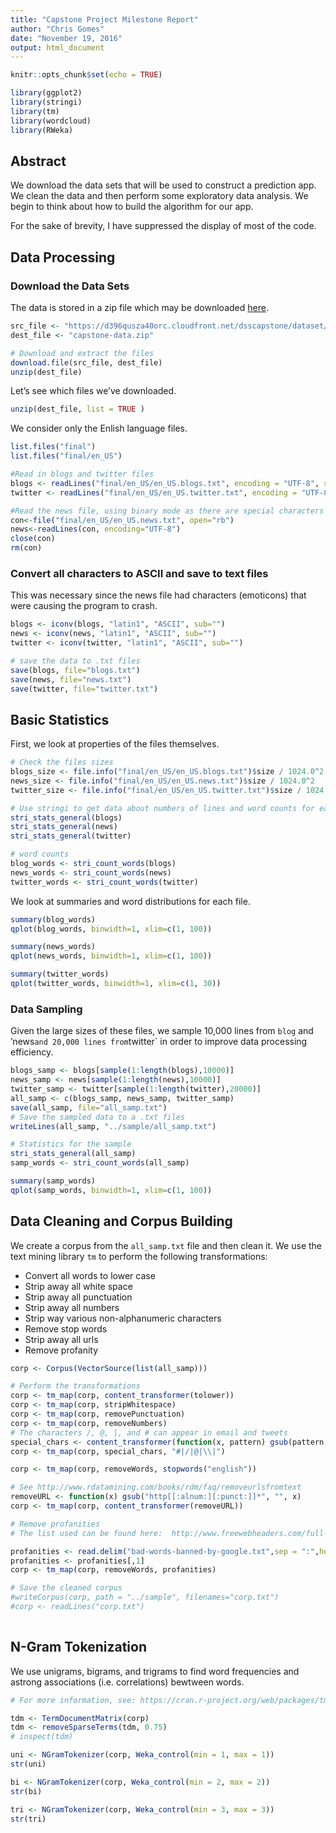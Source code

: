 ---
title: "Capstone Project Milestone Report"
author: "Chris Gomes"
date: "November 19, 2016"
output: html_document
---

```{r setup, include=FALSE}
knitr::opts_chunk$set(echo = TRUE)
```

```{r load libraries}
library(ggplot2)
library(stringi)
library(tm)
library(wordcloud)
library(RWeka)
```

## Abstract

We download the data sets that will be used to construct a prediction app. We clean the data and then perform some exploratory data analysis. We begin to think about how to build the algorithm for our app.

For the sake of brevity, I have suppressed the display of most of the code.

## Data Processing

### Download the Data Sets

The data is stored in a zip file which may be downloaded [here](https://d396qusza40orc.cloudfront.net/dsscapstone/dataset/Coursera-SwiftKey.zip).

```{r download, cache=TRUE}
src_file <- "https://d396qusza40orc.cloudfront.net/dsscapstone/dataset/Coursera-SwiftKey.zip"
dest_file <- "capstone-data.zip"

# Download and extract the files
download.file(src_file, dest_file)
unzip(dest_file)
```

Let's see which files we've downloaded.
```{r inspect the extracted files, cache=TRUE}
unzip(dest_file, list = TRUE )
```

We consider only the Enlish language files.
```{r inspect the English language files, cache=TRUE}
list.files("final")
list.files("final/en_US")
```

```{r create data files, cache=TRUE}
#Read in blogs and twitter files
blogs <- readLines("final/en_US/en_US.blogs.txt", encoding = "UTF-8", skipNul=TRUE)
twitter <- readLines("final/en_US/en_US.twitter.txt", encoding = "UTF-8", skipNul=TRUE)

#Read the news file, using binary mode as there are special characters in the text
con<-file("final/en_US/en_US.news.txt", open="rb")
news<-readLines(con, encoding="UTF-8")
close(con)
rm(con)
```

### Convert all characters to ASCII and save to text files

This was necessary since the news file had characters (emoticons) that were causing the program to crash.
```{r eliminate non-Roman charaters, cache=TRUE}

blogs <- iconv(blogs, "latin1", "ASCII", sub="")
news <- iconv(news, "latin1", "ASCII", sub="")
twitter <- iconv(twitter, "latin1", "ASCII", sub="")

# save the data to .txt files
save(blogs, file="blogs.txt")
save(news, file="news.txt")
save(twitter, file="twitter.txt")
```


## Basic Statistics

First, we look at properties of the files themselves.

```{r file properties, cache=TRUE}
# Check the files sizes
blogs_size <- file.info("final/en_US/en_US.blogs.txt")$size / 1024.0^2
news_size <- file.info("final/en_US/en_US.news.txt")$size / 1024.0^2
twitter_size <- file.info("final/en_US/en_US.twitter.txt")$size / 1024.0^2

# Use stringi to get data about numbers of lines and word counts for each file
stri_stats_general(blogs)
stri_stats_general(news)
stri_stats_general(twitter)

# word counts
blog_words <- stri_count_words(blogs)
news_words <- stri_count_words(news)
twitter_words <- stri_count_words(twitter)
```


We look at summaries and word distributions for each file.

```{r summaries and plots}
summary(blog_words)
qplot(blog_words, binwidth=1, xlim=c(1, 100))

summary(news_words)
qplot(news_words, binwidth=1, xlim=c(1, 100))

summary(twitter_words)
qplot(twitter_words, binwidth=1, xlim=c(1, 30))
```

### Data Sampling

Given the large  sizes of these files, we sample 10,000 lines from `blog` and 'news` and 20,000 lines from `twitter` in order to improve data processing efficiency.

```{r create sample file, cache=TRUE}
blogs_samp <- blogs[sample(1:length(blogs),10000)]
news_samp <- news[sample(1:length(news),10000)]
twitter_samp <- twitter[sample(1:length(twitter),20000)]
all_samp <- c(blogs_samp, news_samp, twitter_samp)
save(all_samp, file="all_samp.txt")
# Save the sampled data to a .txt files
writeLines(all_samp, "../sample/all_samp.txt")

# Statistics for the sample
stri_stats_general(all_samp)
samp_words <- stri_count_words(all_samp)

summary(samp_words)
qplot(samp_words, binwidth=1, xlim=c(1, 100))
```


## Data Cleaning and Corpus Building

We create a corpus from the `all_samp.txt` file and then clean it. We use the text mining library `tm` to perform the following transformations:

* Convert all words to lower case
* Strip away all white space
* Strip away all punctuation
* Strip away all numbers
* Strip way various non-alphanumeric characters
* Remove stop words
* Strip away all urls
* Remove profanity

```{r data cleaning, cache=FALSE}
corp <- Corpus(VectorSource(list(all_samp)))

# Perform the transformations
corp <- tm_map(corp, content_transformer(tolower))
corp <- tm_map(corp, stripWhitespace)
corp <- tm_map(corp, removePunctuation)
corp <- tm_map(corp, removeNumbers)
# The characters /, @, |, and # can appear in email and tweets
special_chars <- content_transformer(function(x, pattern) gsub(pattern, " ", x))
corp <- tm_map(corp, special_chars, "#|/|@|\\|")

corp <- tm_map(corp, removeWords, stopwords("english"))

# See http://www.rdatamining.com/books/rdm/faq/removeurlsfromtext
removeURL <- function(x) gsub("http[[:alnum:][:punct:]]*", "", x) 
corp <- tm_map(corp, content_transformer(removeURL))

# Remove profanities
# The list used can be found here:  http://www.freewebheaders.com/full-list-of-bad-words-banned-by-google/ 

profanities <- read.delim("bad-words-banned-by-google.txt",sep = ":",header = FALSE)
profanities <- profanities[,1]
corp <- tm_map(corp, removeWords, profanities)

# Save the cleaned corpus
#writeCorpus(corp, path = "../sample", filenames="corp.txt")
#corp <- readLines("corp.txt")
 
```


## N-Gram Tokenization

We use unigrams, bigrams, and trigrams to find word frequencies and astrong associations (i.e. correlations) bewtween words.

```{r n-gram tokenization, cache=TRUE}
# For more information, see: https://cran.r-project.org/web/packages/tm/vignettes/tm.pdf

tdm <- TermDocumentMatrix(corp)
tdm <- removeSparseTerms(tdm, 0.75)
# inspect(tdm)

uni <- NGramTokenizer(corp, Weka_control(min = 1, max = 1))
str(uni)

bi <- NGramTokenizer(corp, Weka_control(min = 2, max = 2))
str(bi)

tri <- NGramTokenizer(corp, Weka_control(min = 3, max = 3))
str(tri)
```

